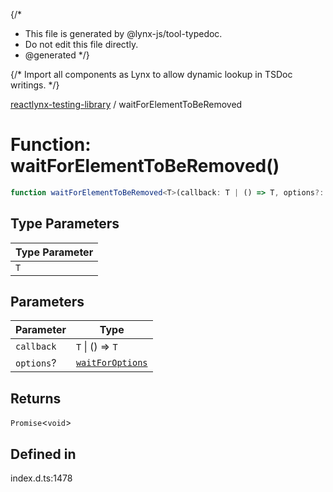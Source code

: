 {/*
* This file is generated by @lynx-js/tool-typedoc.
* Do not edit this file directly.
* @generated
*/}

{/* Import all components as Lynx to allow dynamic lookup in TSDoc writings. */}


[reactlynx-testing-library](/api/reactlynx-testing-library/index.mdx) / waitForElementToBeRemoved

# Function: waitForElementToBeRemoved()

```ts
function waitForElementToBeRemoved<T>(callback: T | () => T, options?: waitForOptions): Promise<void>
```

## Type Parameters

| Type Parameter |
| ------ |
| `T` |

## Parameters

| Parameter | Type |
| ------ | ------ |
| `callback` | `T` \| () => `T` |
| `options`? | [`waitForOptions`](/api/reactlynx-testing-library/Interface.waitForOptions.mdx) |

## Returns

`Promise`\<`void`\>

## Defined in

index.d.ts:1478
